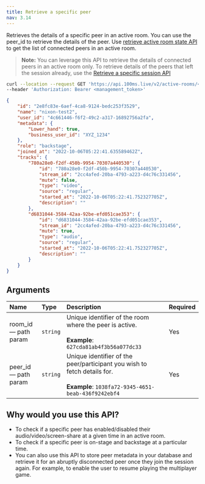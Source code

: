 ```yaml
---
title: Retrieve a specific peer
nav: 3.14
---
```


Retrieves the details of a specific peer in an active room. You can use the peer_id to retrieve the details of the peer. Use [retrieve active room state API](/server-side/v2/active-rooms/retrieve-active-room) to get the list of connected peers in an active room.

> **Note:** You can leverage this API to retrieve the details of connected peers in an active room only. To retrieve details of the peers that left the session already, use the [Retrieve a specific session API](/server-side/v2/Sessions/retrieve-a-session)

<GetRequest title="https://api.100ms.live/v2/active-rooms/<room_id>/peers/<peer_id>" />
<Request id="req-0">

```bash
curl --location --request GET 'https://api.100ms.live/v2/active-rooms/<room_id>/peers/<peer_id>' \
--header 'Authorization: Bearer <management_token>'
```

</Request>

<ResponseBox id="res-0" status="200 OK">

```json
{
    "id": "2e8fc83e-6aef-4ca8-9124-bedc253f3529",
    "name": "nixon-test2",
    "user_id": "4c661446-f6f2-49c2-a317-16892756a2fa",
    "metadata": {
        "Lower_hand": true,
        "business_user_id": "XYZ_1234"
    },
    "role": "backstage",
    "joined_at": "2022-10-06T05:22:41.635589462Z",
    "tracks": {
        "780a28e0-f2df-450b-9954-70307a440530": {
            "id": "780a28e0-f2df-450b-9954-70307a440530",
            "stream_id": "2cc4afed-20ba-4793-a223-d4c76c331456",
            "mute": false,
            "type": "video",
            "source": "regular",
            "started_at": "2022-10-06T05:22:41.752327705Z",
            "description": ""
        },
        "d6831044-3584-42aa-92be-efd051cae353": {
            "id": "d6831044-3584-42aa-92be-efd051cae353",
            "stream_id": "2cc4afed-20ba-4793-a223-d4c76c331456",
            "mute": true,
            "type": "audio",
            "source": "regular",
            "started_at": "2022-10-06T05:22:41.752327705Z",
            "description": ""
        }
    }
}
```

</ResponseBox>

## Arguments

| Name                       | Type     | Description                                                                                                                            | Required |
| :------------------------- | :------- | :------------------------------------------------------------------------------------------------------------------------------------- | :------- |
| room_id <br/> — path param | `string` | Unique identifier of the room where the peer is active. <br/><br/>**Example**: `627cda81ab4f3b56a077dc33`                              | Yes      |
| peer_id <br/> — path param | `string` | Unique identifier of the peer/participant you wish to fetch details for. <br/><br/>**Example**: `1038fa72-9345-4651-beab-436f9242ebf4` | Yes      |

## Why would you use this API?

-   To check if a specific peer has enabled/disabled their audio/video/screen-share at a given time in an active room.
-   To check if a specific peer is on-stage and backstage at a particular time.
-   You can also use this API to store peer metadata in your database and retrieve it for an abruptly disconnected peer once they join the session again. For example, to enable the user to resume playing the multiplayer game.
